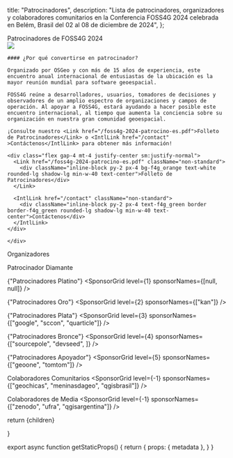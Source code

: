 
  title: "Patrocinadores",
  description: "Lista de patrocinadores, organizadores y colaboradores comunitarios en la Conferencia FOSS4G 2024 celebrada en Belém, Brasil del 02 al 08 de diciembre de 2024",
};


<Heading bubble color="orange">
  Patrocinadores de FOSS4G 2024
</Heading>

<div className="grid space-y-4 mt-4">
  <div className="grid md:grid-cols-2 gap-4">  
    <div>
      <Image placeholder="blur" src={Foss4g2022OpeningSession} className="rounded-lg" />
    </div>
    <div className="">

    #### ¿Por qué convertirse en patrocinador?

    Organizado por OSGeo y con más de 15 años de experiencia, este encuentro anual internacional de entusiastas de la ubicación es la mayor reunión mundial para software geoespacial.

    FOSS4G reúne a desarrolladores, usuarios, tomadores de decisiones y observadores de un amplio espectro de organizaciones y campos de operación. Al apoyar a FOSS4G, estará ayudando a hacer posible este encuentro internacional, al tiempo que aumenta la conciencia sobre su organización en nuestra gran comunidad geoespacial.

    ¡Consulte nuestro <Link href="/foss4g-2024-patrocino-es.pdf">Folleto de Patrocinadores</Link> o <IntlLink href="/contact" >Contáctenos</IntlLink> para obtener más información!

    <div class="flex gap-4 mt-4 justify-center sm:justify-normal">
      <Link href="/foss4g-2024-patrocino-es.pdf" className="non-standard">
        <div className="inline-block py-2 px-4 bg-f4g_orange text-white rounded-lg shadow-lg min-w-40 text-center">Folleto de Patrocinadores</div>
      </Link>

      <IntlLink href="/contact" className="non-standard">
        <div className="inline-block py-2 px-4 text-f4g_green border border-f4g_green rounded-lg shadow-lg min-w-40 text-center">Contáctenos</div>
      </IntlLink>
    </div>

    </div>

  </div>
</div>


<div className="border border-f4g_orange max-w-[800px] mx-auto my-8">
  <div className="bg-f4g_orange font-ubuntu text-white text-xl text-center py-1">
    Organizadores
  </div>
  
  <div className="my-4">
    <SponsorGrid level={-1} sponsorNames={["osgeo", "osgeobrasil", "geolibres", "ifpa"]} />
  </div>
</div>


<ArrowHeading size={0}>Patrocinador Diamante</ArrowHeading>
<SponsorGrid level={0} sponsorNames={[null]} />

<ArrowHeading size={1}>{"Patrocinadores Platino"}</ArrowHeading>
<SponsorGrid level={1} sponsorNames={[null, null]} />

<ArrowHeading size={2}>{"Patrocinadores Oro"}</ArrowHeading>
<SponsorGrid level={2} sponsorNames={["kan"]} />

<ArrowHeading size={2}>{"Patrocinadores Plata"}</ArrowHeading>
<SponsorGrid level={3} sponsorNames={["google", "sccon", "quarticle"]} />

<ArrowHeading size={2}>{"Patrocinadores Bronce"}</ArrowHeading>
<SponsorGrid level={4} sponsorNames={["sourcepole", "devseed", ]} />

<ArrowHeading size={2}>{"Patrocinadores Apoyador"}</ArrowHeading>
<SponsorGrid level={5} sponsorNames={["geoone", "tomtom"]} />

<ArrowHeading size={2} color="orange">Colaboradores Comunitarios</ArrowHeading>
<SponsorGrid level={-1} sponsorNames={["geochicas", "meninasdageo", "qgisbrasil"]} />

<ArrowHeading size={2} color="orange">Colaboradores de Media</ArrowHeading>
<SponsorGrid level={-1} sponsorNames={["zenodo", "ufra", "qgisargentina"]} />

  return <MdxLayout metadata={metadata}>{children}</MdxLayout>

}

export async function getStaticProps() {
  return {
    props: {
      metadata
    },
  }
}
